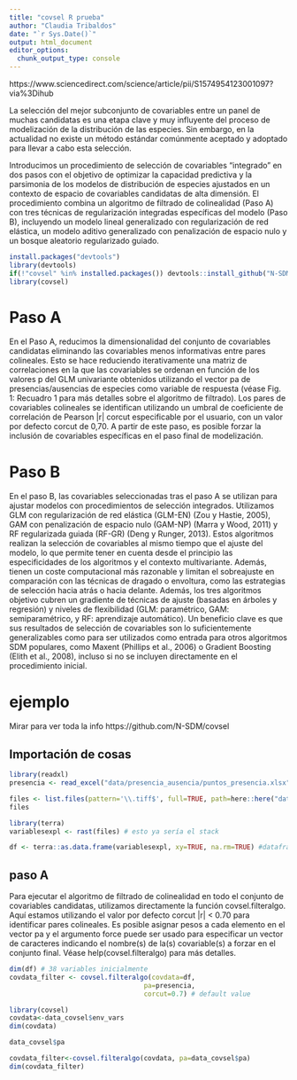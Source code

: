 ```yaml
---
title: "covsel R prueba"
author: "Claudia Tribaldos"
date: "`r Sys.Date()`"
output: html_document
editor_options: 
  chunk_output_type: console
---
```


https://www.sciencedirect.com/science/article/pii/S1574954123001097?via%3Dihub

La selección del mejor subconjunto de covariables entre un panel de muchas candidatas es una etapa clave y muy influyente del proceso de modelización de la distribución de las especies. Sin embargo, en la actualidad no existe un método estándar comúnmente aceptado y adoptado para llevar a cabo esta selección.

Introducimos un procedimiento de selección de covariables "integrado" en dos pasos con el objetivo de optimizar la capacidad predictiva y la parsimonia de los modelos de distribución de especies ajustados en un contexto de espacio de covariables candidatas de alta dimensión. El procedimiento combina un algoritmo de filtrado de colinealidad (Paso A) con tres técnicas de regularización integradas específicas del modelo (Paso B), incluyendo un modelo lineal generalizado con regularización de red elástica, un modelo aditivo generalizado con penalización de espacio nulo y un bosque aleatorio regularizado guiado.

```r
install.packages("devtools")
library(devtools)
if(!"covsel" %in% installed.packages()) devtools::install_github("N-SDM/covsel")
library(covsel)
```


# Paso A 

En el Paso A, reducimos la dimensionalidad del conjunto de covariables candidatas eliminando las covariables menos informativas entre pares colineales. Esto se hace reduciendo iterativamente una matriz de correlaciones en la que las covariables se ordenan en función de los valores p del GLM univariante obtenidos utilizando el vector pa de presencias/ausencias de especies como variable de respuesta (véase Fig. 1: Recuadro 1 para más detalles sobre el algoritmo de filtrado). Los pares de covariables colineales se identifican utilizando un umbral de coeficiente de correlación de Pearson |r| corcut especificable por el usuario, con un valor por defecto corcut de 0,70. A partir de este paso, es posible forzar la inclusión de covariables específicas en el paso final de modelización.


# Paso B 

En el paso B, las covariables seleccionadas tras el paso A se utilizan para ajustar modelos con procedimientos de selección integrados. Utilizamos GLM con regularización de red elástica (GLM-EN) (Zou y Hastie, 2005), GAM con penalización de espacio nulo (GAM-NP) (Marra y Wood, 2011) y RF regularizada guiada (RF-GR) (Deng y Runger, 2013). 
Estos algoritmos realizan la selección de covariables al mismo tiempo que el ajuste del modelo, lo que permite tener en cuenta desde el principio las especificidades de los algoritmos y el contexto multivariante. 
Además, tienen un coste computacional más razonable y limitan el sobreajuste en comparación con las técnicas de dragado o envoltura, como las estrategias de selección hacia atrás o hacia delante. Además, los tres algoritmos objetivo cubren un gradiente de técnicas de ajuste (basadas en árboles y regresión) y niveles de flexibilidad (GLM: paramétrico, GAM: semiparamétrico, y RF: aprendizaje automático). Un beneficio clave es que sus resultados de selección de covariables son lo suficientemente generalizables como para ser utilizados como entrada para otros algoritmos SDM populares, como Maxent (Phillips et al., 2006) o Gradient Boosting (Elith et al., 2008), incluso si no se incluyen directamente en el procedimiento inicial.

# ejemplo 

Mirar para ver toda la info https://github.com/N-SDM/covsel

## Importación de cosas

```r
library(readxl)
presencia <- read_excel("data/presencia_ausencia/puntos_presencia.xlsx")
```

```r
files <- list.files(pattern='\\.tiff$', full=TRUE, path=here::here("data/variablesexpl"))
files

library(terra)
variablesexpl <- rast(files) # esto ya sería el stack 

df <- terra::as.data.frame(variablesexpl, xy=TRUE, na.rm=TRUE) #dataframe de todas las variables ambientales 
```

## paso A 

Para ejecutar el algoritmo de filtrado de colinealidad en todo el conjunto de covariables candidatas, utilizamos directamente la función covsel.filteralgo. Aquí estamos utilizando el valor por defecto corcut |r| < 0.70 para identificar pares colineales. Es posible asignar pesos a cada elemento en el vector pa y el argumento force puede ser usado para especificar un vector de caracteres indicando el nombre(s) de la(s) covariable(s) a forzar en el conjunto final. Véase help(covsel.filteralgo) para más detalles.

```r
dim(df) # 38 variables inicialmente 
covdata_filter <- covsel.filteralgo(covdata=df,
                                  pa=presencia,
                                  corcut=0.7) # default value
```


```r
library(covsel)
covdata<-data_covsel$env_vars
dim(covdata)

data_covsel$pa

covdata_filter<-covsel.filteralgo(covdata, pa=data_covsel$pa)
dim(covdata_filter)
```

